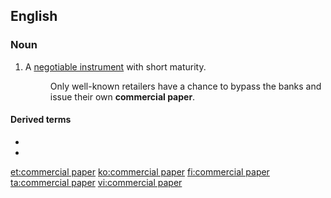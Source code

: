 ==English==
{{wikipedia}}

===Noun===
{{en-noun|-|head=[[commercial]] [[paper]]}}
# {{lb|en|finance}} A [[negotiable instrument]] with short maturity.
#: Only well-known retailers have a chance to bypass the banks and issue their own '''commercial paper'''.

====Derived terms====
* {{l|en|asset-backed commercial paper}}
* {{l|en|Euro-commercial paper}}

[[et:commercial paper]]
[[ko:commercial paper]]
[[fi:commercial paper]]
[[ta:commercial paper]]
[[vi:commercial paper]]